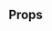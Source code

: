 
<Meta of={Stories} />

<DocsHeader
  componentName="Label"
  stories={Stories}
  figmaLink="https://www.figma.com/design/4FFYTLWJ2hQpj36JplQQUw/UW-Web-UI?node-id=5275-23729"
/>

<Canvas of={Stories.Workshop} sourceState="shown" />

## Props

<ArgTypes of={Stories} />
